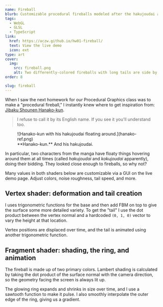 ```yaml
---
name: Fireball
blurb: Customizable procedural fireballs modeled after the hakujoudai and kokujoudai from Jibaku Shounen Hanako-kun.
tags:
  - WebGL
  - GLSL
  - TypeScript
link:
  href: https://aczw.github.io/hw01-fireball/
  text: View the live demo
  icon: ext
type: art
cover:
  img:
    src: fireball.png
    alt: Two differently-colored fireballs with long tails are side by side.
order: 8

slug: fireball
---
```


When I saw the next homework for our Procedural Graphics class was to make a "procedural fireball," I instantly knew where to get inspiration from: [Jibaku Shounen Hanako-kun](https://anilist.co/manga/98842/ToiletBound-Hanakokun/).

> I refuse to call it by its English name. If you see it you'll understand too.

<figure class="mx-auto max-w-[200px] xs:float-right xs:ml-6 xs:pb-3">
  ![Hanako-kun with his hakujoudai floating around.](hanako-ref.png)
  <figcaption>**Hanako-kun.** And his hakujoudai.</figcaption>
</figure>

In particular, two characters from the manga have floaty things hovering around them at all times (called _hakujoudai_ and _kokujoudai_ apparently), doing their bidding. They looked close enough to fireballs, so why not?

Many values in both shaders below are customizable via a GUI on the live demo page. Adjust colors, noise roughness, tail speed, and more.

## Vertex shader: deformation and tail creation

I uses trigonometric functions for the base and then add FBM on top to give the surface some more detailed variety. To get the "tail" I use the dot product between the vertex normal and a hardcoded `(0, 1, 0)` vector to vary the height at that location.

Vertex positions are displaced over time, and the tail is animated using another trigonometric function.

## Fragment shader: shading, the ring, and animation

The fireball is made up of two primary colors. Lambert shading is calculated by taking the dot product of the surface normal with the camera direction, so the geometry facing the screen is always lit up.

The glowing ring expands and shrinks in size over time, and I use a sawtooth function to make it pulse. I also smoothly interpolate the outer edge of the ring, giving us a gradient.
